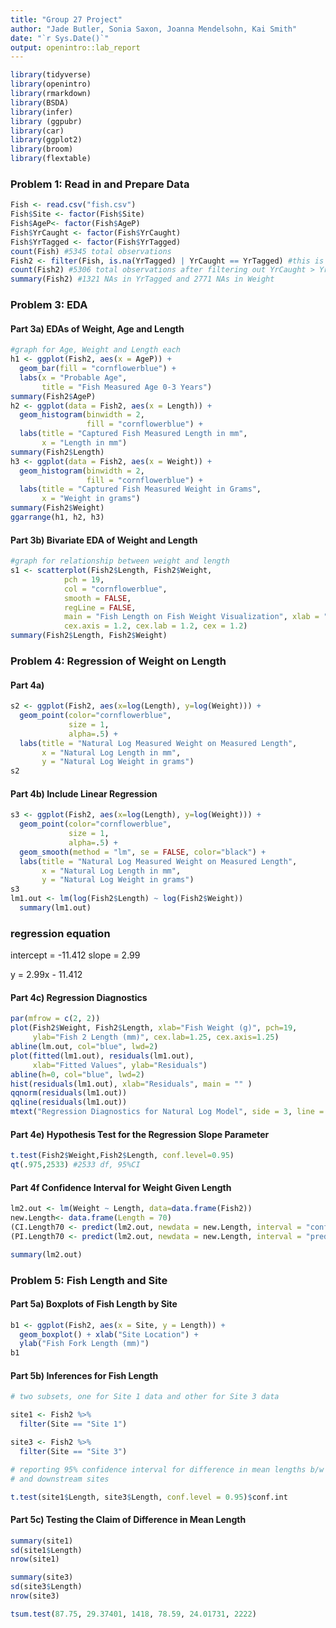 ```yaml
---
title: "Group 27 Project"
author: "Jade Butler, Sonia Saxon, Joanna Mendelsohn, Kai Smith"
date: "`r Sys.Date()`"
output: openintro::lab_report
---
```


```r
library(tidyverse)
library(openintro)
library(rmarkdown)
library(BSDA)
library(infer)
library (ggpubr)
library(car)
library(ggplot2)
library(broom)
library(flextable)
```

### Problem 1: Read in and Prepare Data
```r
Fish <- read.csv("fish.csv")
Fish$Site <- factor(Fish$Site)
Fish$AgeP<- factor(Fish$AgeP)
Fish$YrCaught <- factor(Fish$YrCaught)
Fish$YrTagged <- factor(Fish$YrTagged)
count(Fish) #5345 total observations
Fish2 <- filter(Fish, is.na(YrTagged) | YrCaught == YrTagged) #this is our new data set for the rest of the assignment
count(Fish2) #5306 total observations after filtering out YrCaught > YrTagged
summary(Fish2) #1321 NAs in YrTagged and 2771 NAs in Weight

``` 



### Problem 3:  EDA
#### Part 3a) EDAs of Weight, Age and Length
```r
#graph for Age, Weight and Length each
h1 <- ggplot(Fish2, aes(x = AgeP)) +
  geom_bar(fill = "cornflowerblue") + 
  labs(x = "Probable Age", 
       title = "Fish Measured Age 0-3 Years") 
summary(Fish2$AgeP)
h2 <- ggplot(data = Fish2, aes(x = Length)) + 
  geom_histogram(binwidth = 2, 
                 fill = "cornflowerblue") + 
  labs(title = "Captured Fish Measured Length in mm", 
       x = "Length in mm") 
summary(Fish2$Length)
h3 <- ggplot(data = Fish2, aes(x = Weight)) +
  geom_histogram(binwidth = 2, 
                 fill = "cornflowerblue") + 
  labs(title = "Captured Fish Measured Weight in Grams", 
       x = "Weight in grams") 
summary(Fish2$Weight)
ggarrange(h1, h2, h3)
```

#### Part 3b) Bivariate EDA of Weight and Length
```r
#graph for relationship between weight and length
s1 <- scatterplot(Fish2$Length, Fish2$Weight, 
            pch = 19,                  
            col = "cornflowerblue",                    
            smooth = FALSE,             
            regLine = FALSE,
            main = "Fish Length on Fish Weight Visualization", xlab = "Length in mm", ylab = "Weight in grams",
            cex.axis = 1.2, cex.lab = 1.2, cex = 1.2)
summary(Fish2$Length, Fish2$Weight)

```

### Problem 4:  Regression of Weight on Length
#### Part 4a)
```r
s2 <- ggplot(Fish2, aes(x=log(Length), y=log(Weight))) +
  geom_point(color="cornflowerblue", 
             size = 1, 
             alpha=.5) +  
  labs(title = "Natural Log Measured Weight on Measured Length", 
       x = "Natural Log Length in mm", 
       y = "Natural Log Weight in grams")
s2

```



#### Part 4b) Include Linear Regression
```r
s3 <- ggplot(Fish2, aes(x=log(Length), y=log(Weight))) +
  geom_point(color="cornflowerblue", 
             size = 1, 
             alpha=.5) +  
  geom_smooth(method = "lm", se = FALSE, color="black") + 
  labs(title = "Natural Log Measured Weight on Measured Length", 
       x = "Natural Log Length in mm", 
       y = "Natural Log Weight in grams")
s3
lm1.out <- lm(log(Fish2$Length) ~ log(Fish2$Weight))
  summary(lm1.out)
```

### regression equation
intercept = -11.412
slope = 2.99

y = 2.99x - 11.412


#### Part 4c) Regression Diagnostics
```r
par(mfrow = c(2, 2))
plot(Fish2$Weight, Fish2$Length, xlab="Fish Weight (g)", pch=19,
     ylab="Fish 2 Length (mm)", cex.lab=1.25, cex.axis=1.25)
abline(lm.out, col="blue", lwd=2)
plot(fitted(lm1.out), residuals(lm1.out),
     xlab="Fitted Values", ylab="Residuals") 
abline(h=0, col="blue", lwd=2)
hist(residuals(lm1.out), xlab="Residuals", main = "" )
qqnorm(residuals(lm1.out))
qqline(residuals(lm1.out))
mtext("Regression Diagnostics for Natural Log Model", side = 3, line = -1.5, outer = TRUE)
```


#### Part 4e) Hypothesis Test for the Regression Slope Parameter
```r
t.test(Fish2$Weight,Fish2$Length, conf.level=0.95)
qt(.975,2533) #2533 df, 95%CI
```


#### Part 4f Confidence Interval for Weight Given Length
```r
lm2.out <- lm(Weight ~ Length, data=data.frame(Fish2))
new.Length<- data.frame(Length = 70)
(CI.Length70 <- predict(lm2.out, newdata = new.Length, interval = "confidence", level = 0.95))
(PI.Length70 <- predict(lm2.out, newdata = new.Length, interval = "prediction", level = 0.95))

summary(lm2.out)
```


### Problem 5:  Fish Length and Site
#### Part 5a) Boxplots of Fish Length by Site
```r


b1 <- ggplot(Fish2, aes(x = Site, y = Length)) + 
  geom_boxplot() + xlab("Site Location") +
  ylab("Fish Fork Length (mm)")
b1
```

#### Part 5b) Inferences for Fish Length
```r
# two subsets, one for Site 1 data and other for Site 3 data

site1 <- Fish2 %>%
  filter(Site == "Site 1")

site3 <- Fish2 %>%
  filter(Site == "Site 3")

# reporting 95% confidence interval for difference in mean lengths b/w upstream
# and downstream sites

t.test(site1$Length, site3$Length, conf.level = 0.95)$conf.int
```


#### Part 5c) Testing the Claim of Difference in Mean Length
```r
summary(site1)
sd(site1$Length)
nrow(site1)

summary(site3)
sd(site3$Length)
nrow(site3)

tsum.test(87.75, 29.37401, 1418, 78.59, 24.01731, 2222)
```